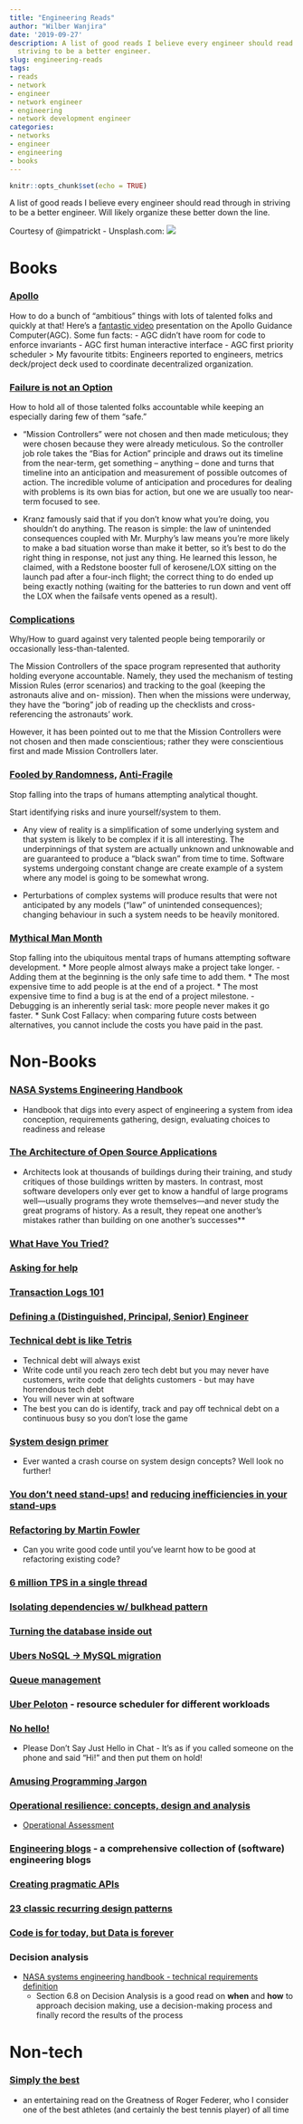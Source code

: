 ```yaml
---
title: "Engineering Reads"
author: "Wilber Wanjira"
date: '2019-09-27'
description: A list of good reads I believe every engineer should read through in
  striving to be a better engineer.
slug: engineering-reads
tags:
- reads
- network
- engineer
- network engineer
- engineering
- network development engineer
categories:
- networks
- engineer
- engineering
- books
---
```


```r
knitr::opts_chunk$set(echo = TRUE)
```
A list of good reads I believe every engineer should read through in
striving to be a better engineer. Will likely organize these better down
the line.

Courtesy of @impatrickt -  Unsplash.com: 
![](/img/fika_cafe_toronto.jpeg)

# Books
### [Apollo](http://www.amazon.com/Apollo-Charles-Murray/dp/0976000806/ref=sr_1_2?ie=UTF8&qid=1435698385&sr=8-2&keywords=apollo)
How to do a bunch of "ambitious" things with lots of talented folks and
quickly at that\!
Here's a [fantastic video](https://www.youtube.com/watch?v=xY45YE7ggng) presentation on the Apollo Guidance Computer(AGC). Some fun facts:
  - AGC didn't have room for code to enforce invariants
  - AGC first human interactive interface
  - AGC first priority scheduler
> My favourite titbits: Engineers reported to engineers, metrics deck/project deck used to coordinate decentralized organization.

### [Failure is not an Option](http://www.amazon.com/Failure-Not-Option-Mission-Control/dp/1439148813/)

How to hold all of those talented folks accountable while keeping an
especially daring few of them "safe."

* "Mission Controllers" were not chosen and then made
    meticulous; they were chosen because they were already meticulous.
    So the controller job role takes the "Bias for Action" principle and
    draws out its timeline from the near-term, get something -- anything
    -- done and turns that timeline into an anticipation and measurement
    of possible outcomes of action. The incredible volume of
    anticipation and procedures for dealing with problems is its own
    bias for action, but one we are usually too near-term focused to
    see.

* Kranz famously said that if you don't know what you're doing, you
    shouldn't do anything. The reason is simple: the law of unintended
    consequences coupled with Mr. Murphy's law means you're more likely
    to make a bad situation worse than make it better, so it's best to
    do the right thing in response, not just any thing. He learned this
    lesson, he claimed, with a Redstone booster full of kerosene/LOX
    sitting on the launch pad after a four-inch flight; the correct
    thing to do ended up being exactly nothing (waiting for the
    batteries to run down and vent off the LOX when the failsafe vents
    opened as a result).

### [Complications](http://www.amazon.com/Complications-Surgeons-Notes-Imperfect-Science/dp/0312421702)

Why/How to guard against very talented people being temporarily or
occasionally less-than-talented.

The Mission Controllers of the space program represented that authority
holding everyone accountable. Namely, they used the mechanism of testing
Mission Rules (error scenarios) and tracking to the goal (keeping the
astronauts alive and on- mission). Then when the missions were underway,
they have the "boring" job of reading up the checklists and
cross-referencing the astronauts' work.

However, it has been pointed out to me that the Mission Controllers were
not chosen and then made conscientious; rather they were conscientious
first and made Mission Controllers later.

### [Fooled by Randomness,](http://www.amazon.com/Fooled-Randomness-Hidden-Markets-Incerto/dp/0812975219/) [Anti-Fragile](http://www.amazon.com/Antifragile-Things-That-Disorder-Incerto/dp/0812979680/)

Stop falling into the traps of humans attempting analytical thought.

Start identifying risks and inure yourself/system to them.

*   Any view of reality is a simplification of some underlying system
    and that system is likely to be complex if it is all interesting.
    The underpinnings of that system are actually unknown and unknowable
    and are guaranteed to produce a "black swan" from time to time.
    Software systems undergoing constant change are create example of a
    system where any model is going to be somewhat wrong.

*   Perturbations of complex systems will produce results that were not
    anticipated by any models ("law" of unintended consequences);
    changing behaviour in such a system needs to be heavily monitored.

###  [Mythical Man Month](http://www.amazon.com/Mythical-Man-Month-Software-Engineering-Anniversary/dp/0201835959/)

Stop falling into the ubiquitous mental traps of humans attempting software development.
* More people almost always make a project take longer.
  - Adding them at the beginning is the only safe time to add them.
* The most expensive time to add people is at the end of a project.
* The most expensive time to find a bug is at the end of a project
milestone.
  - Debugging is an inherently serial task: more people never makes it
    go faster.
* Sunk Cost Fallacy: when comparing future costs between alternatives, you
cannot include the costs you have paid in the past.

# Non-Books

### [NASA Systems Engineering Handbook](https://www.nasa.gov/sites/default/files/atoms/files/nasa_systems_engineering_handbook_0.pdf)

* Handbook that digs into every aspect of engineering a system from
    idea conception, requirements gathering, design, evaluating choices
    to readiness and release

### [The Architecture of Open Source Applications](http://aosabook.org/en/index.html)

* Architects look at thousands of buildings during their training,
    and study critiques of those buildings written by masters. In
    contrast, most software developers only ever get to know a handful
    of large programs well—usually programs they wrote themselves—and
    never study the great programs of history. As a result, they repeat
    one another's mistakes rather than building on one another's
    successes**
    
### [What Have You Tried?](http://mattgemmell.com/what-have-you-tried/)

### [Asking for help](https://spin.atomicobject.com/2017/07/05/asking-for-help/)

### [Transaction Logs 101](https://engineering.linkedin.com/distributed-systems/log-what-every-software-engineer-should-know-about-real-time-datas-unifying)

### [Defining a (Distinguished, Principal, Senior) Engineer](https://blog.jessfraz.com/post/defining-a-distinguished-engineer/)

### [Technical debt is like Tetris](https://medium.com/@erichiggins/technical-debt-is-like-tetris-168f64d8b700)

* Technical debt will always exist
* Write code until you reach zero tech debt but you may never have customers, write code that delights customers - but may have horrendous tech debt
* You will never win at software
* The best you can do is identify, track and pay off technical debt on a continuous busy so you don’t lose the game

### [System design primer](https://github.com/donnemartin/system-design-primer/)
* Ever wanted a crash course on system design concepts? Well look no
    further\!

### [You don’t need stand-ups\!](https://medium.com/@jsonpify/you-dont-need-standup-9a74782517c1) and [reducing inefficiencies in your stand-ups](https://medium.com/@MagnusDahlgren/is-your-daily-stand-up-a-daily-waste-of-time-119cde2b522e)

### [Refactoring by Martin Fowler](https://martinfowler.com/books/refactoring.html)
* Can you write good code until you've learnt how to be good at
    refactoring existing code?

### [6 million TPS in a single thread](https://martinfowler.com/articles/lmax.html)

### [Isolating dependencies w/ bulkhead pattern](https://github.com/Netflix/Hystrix/wiki/How-it-Works#Isolation)

### [Turning the database inside out](https://www.confluent.io/blog/turning-the-database-inside-out-with-apache-samza/)

### [Ubers NoSQL -\> MySQL migration](https://eng.uber.com/mysql-migration/)

### [Queue management](https://blog.acolyer.org/2015/11/19/fail-at-scale-controlling-queue-delay/)

### [Uber Peloton](https://eng.uber.com/peloton/) - resource scheduler for different workloads

### [No hello\!](http://www.nohello.com/)
*  Please Don't Say Just Hello in Chat - It's as if you called someone
    on the phone and said "Hi\!" and then put them on hold\!

### [Amusing Programming Jargon](https://blog.codinghorror.com/new-programming-jargon/)

### [Operational resilience: concepts, design and analysis](http://www.nature.com/articles/srep19540)
* [Operational Assessment](https://w.amazon.com/index.php/User:Darinm/OperationalAssessments)

### [Engineering blogs](https://github.com/kilimchoi/engineering-blogs) - a comprehensive collection of (software) engineering blogs

### [Creating pragmatic APIs](https://www.vinaysahni.com/best-practices-for-a-pragmatic-restful-api)

### [23 classic recurring design patterns](https://en.wikipedia.org/wiki/Design_Patterns)

### [Code is for today, but Data is forever](https://w.amazon.com/index.php/Ion/Patterns/Data_is_Forever)

### Decision analysis
*  [NASA systems engineering handbook - technical requirements
    definition](https://www.nasa.gov/sites/default/files/atoms/files/nasa_systems_engineering_handbook_0.pdf)
    - Section 6.8 on Decision Analysis is a good read on **when** and
    **how** to approach decision making, use a decision-making process
    and finally record the results of the process

# Non-tech

### [Simply the best](http://www.nytimes.com/2006/08/20/sports/playmagazine/20federer.html)
* an entertaining read on the Greatness of Roger Federer, who I consider one of the best athletes (and certainly the best tennis player) of all time